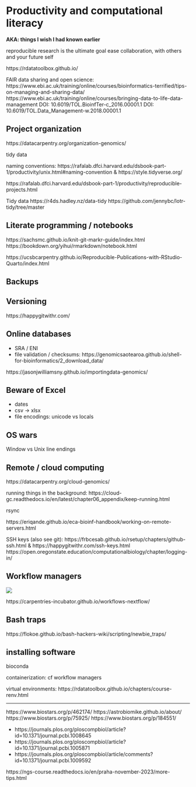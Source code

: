 # Productivity and computational literacy

**AKA: things I wish I had known earlier**

reproducible research is the ultimate goal
ease collaboration, with others and your future self

https://rdatatoolbox.github.io/


FAIR data sharing and open science: https://www.ebi.ac.uk/training/online/courses/bioinformatics-terrified/tips-on-managing-and-sharing-data/
https://www.ebi.ac.uk/training/online/courses/bringing-data-to-life-data-management
	DOI: 10.6019/TOL.BioinfTer-c_2016.00001.1
    DOI: 10.6019/TOL.Data_Management-w.2018.00001.1



## Project organization

https://datacarpentry.org/organization-genomics/



tidy data

naming conventions: https://rafalab.dfci.harvard.edu/dsbook-part-1/productivity/unix.html#naming-convention & https://style.tidyverse.org/

https://rafalab.dfci.harvard.edu/dsbook-part-1/productivity/reproducible-projects.html


Tidy data
https://r4ds.hadley.nz/data-tidy
https://github.com/jennybc/lotr-tidy/tree/master

## Literate programming / notebooks

https://sachsmc.github.io/knit-git-markr-guide/index.html
https://bookdown.org/yihui/rmarkdown/notebook.html

https://ucsbcarpentry.github.io/Reproducible-Publications-with-RStudio-Quarto/index.html

## Backups

## Versioning

https://happygitwithr.com/

## Online databases

- SRA / ENI
- file validation / checksums: https://genomicsaotearoa.github.io/shell-for-bioinformatics/2_download_data/

https://jasonjwilliamsny.github.io/importingdata-genomics/


## Beware of Excel

- dates
- csv -> xlsx
- file encodings: unicode vs locals

## OS wars

Window vs Unix line endings

## Remote / cloud computing

https://datacarpentry.org/cloud-genomics/

running things in the background: https://cloud-gc.readthedocs.io/en/latest/chapter06_appendix/keep-running.html

rsync

https://eriqande.github.io/eca-bioinf-handbook/working-on-remote-servers.html

SSH keys (also see git): https://frbcesab.github.io/rsetup/chapters/github-ssh.html & https://happygitwithr.com/ssh-keys.html
https://open.oregonstate.education/computationalbiology/chapter/logging-in/

## Workflow managers

![](https://imgs.xkcd.com/comics/data_pipeline.png)

https://carpentries-incubator.github.io/workflows-nextflow/



## Bash traps

https://flokoe.github.io/bash-hackers-wiki/scripting/newbie_traps/

## installing software

bioconda

containerization: cf workflow managers

virtual environments: https://rdatatoolbox.github.io/chapters/course-renv.html


---

https://www.biostars.org/p/462174/
https://astrobiomike.github.io/about/
https://www.biostars.org/p/75925/
https://www.biostars.org/p/184551/


- https://journals.plos.org/ploscompbiol/article?id=10.1371/journal.pcbi.1008645
- https://journals.plos.org/ploscompbiol/article?id=10.1371/journal.pcbi.1005871
- https://journals.plos.org/ploscompbiol/article/comments?id=10.1371/journal.pcbi.1009592



https://ngs-course.readthedocs.io/en/praha-november-2023/more-tips.html
